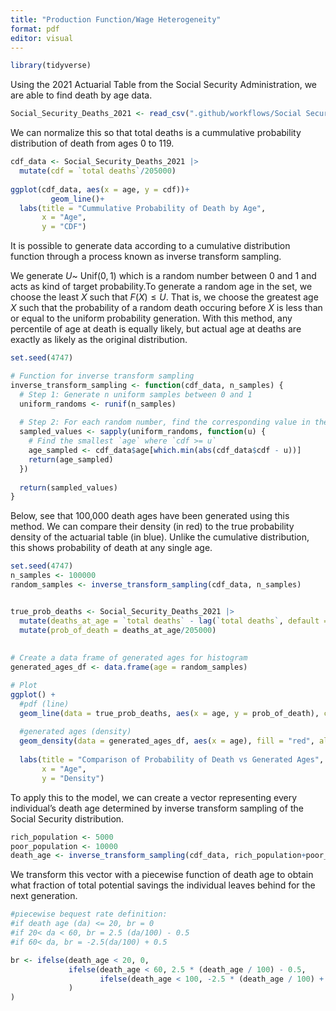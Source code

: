 ```yaml
---
title: "Production Function/Wage Heterogeneity"
format: pdf
editor: visual
---
```



```r
library(tidyverse)
```


Using the 2021 Actuarial Table from the Social Security Administration, we are able to find death by age data.
```r
Social_Security_Deaths_2021 <- read_csv(".github/workflows/Social Security Deaths 2021.csv")
```
We can normalize this so that total deaths is a cummulative probability distribution of death from ages 0 to 119.

```r
cdf_data <- Social_Security_Deaths_2021 |> 
  mutate(cdf = `total deaths`/205000) 
  
ggplot(cdf_data, aes(x = age, y = cdf))+
         geom_line()+
  labs(title = "Cummulative Probability of Death by Age",
       x = "Age", 
       y = "CDF") 
```
It is possible to generate data according to a cumulative distribution function through a process known as inverse transform sampling. 

We generate $U$~ Unif$(0,1)$ which is a random number between 0 and 1 and acts as kind of target probability.To generate a random age in the set, we choose the least $X$ such that $F(X) \le U$.  That is, we choose the greatest age $X$ such that the probability of a random death occuring before $X$ is less than or equal to the uniform probability generation. With this method, any percentile of age at death is equally likely, but actual age at deaths are exactly as likely as the original distribution. 

```r
set.seed(4747)

# Function for inverse transform sampling
inverse_transform_sampling <- function(cdf_data, n_samples) {
  # Step 1: Generate n uniform samples between 0 and 1
  uniform_randoms <- runif(n_samples)
  
  # Step 2: For each random number, find the corresponding value in the cdf
  sampled_values <- sapply(uniform_randoms, function(u) {
    # Find the smallest `age` where `cdf >= u`
    age_sampled <- cdf_data$age[which.min(abs(cdf_data$cdf - u))]
    return(age_sampled)
  })
  
  return(sampled_values)
}
```

Below, see that 100,000 death ages have been generated using this method.  We can compare their density (in red) to the true probability density of the actuarial table (in blue). Unlike the cumulative distribution, this shows probability of death at any single age. 

```r
set.seed(4747)
n_samples <- 100000
random_samples <- inverse_transform_sampling(cdf_data, n_samples)


true_prob_deaths <- Social_Security_Deaths_2021 |>
  mutate(deaths_at_age = `total deaths` - lag(`total deaths`, default = first(`total deaths`))) |>
  mutate(prob_of_death = deaths_at_age/205000)
  
  
# Create a data frame of generated ages for histogram
generated_ages_df <- data.frame(age = random_samples)

# Plot
ggplot() +
  #pdf (line)
  geom_line(data = true_prob_deaths, aes(x = age, y = prob_of_death), color = "blue", size = 1) +
  
  #generated ages (density)
  geom_density(data = generated_ages_df, aes(x = age), fill = "red", alpha = 0.5) +
  
  labs(title = "Comparison of Probability of Death vs Generated Ages",
       x = "Age", 
       y = "Density") 

```
To apply this to the model, we can create a vector representing every individual's death age determined by inverse transform sampling of the Social Security distribution.
```r
rich_population <- 5000
poor_population <- 10000
death_age <- inverse_transform_sampling(cdf_data, rich_population+poor_population)
```
We transform this vector with a piecewise function of death age to obtain what fraction of total potential savings the individual leaves behind for the next generation. 
```r
#piecewise bequest rate definition:
#if death age (da) <= 20, br = 0
#if 20< da < 60, br = 2.5 (da/100) - 0.5
#if 60< da, br = -2.5(da/100) + 0.5

br <- ifelse(death_age < 20, 0, 
             ifelse(death_age < 60, 2.5 * (death_age / 100) - 0.5,
                    ifelse(death_age < 100, -2.5 * (death_age / 100) + 2.5, 0)
             )
)
```

